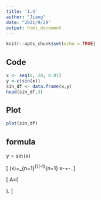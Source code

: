 ```yaml
---
title: '1.4'
author: "Jiang"
date: "2021/9/29"
output: html_document
---
```


```r
knitr::opts_chunk$set(echo = TRUE)
```
## Code
```r
x <- seq(0, 20, 0.01)
y <-c(sin(x))
sin_df <- data.frame(x,y)
head(sin_df,3)
```
## Plot
```r
plot(sin_df)
```
## formula

$y=\sin(x)$

\[ \sin(x)=\sum_{n=1}^{\infty}(-1)^{n+1}\cdot \frac{x^{2n-1}}{(2n-1)!}
\approx x-\frac{x^3}{3!}+\frac{x^5}{5!}-\frac{x^7}{7!}\ldots. \]

\[ A=\left(\begin{matrix} a_{11} & a_{12}\\ a_{21} & a_{22} \end{matrix}\right). \]